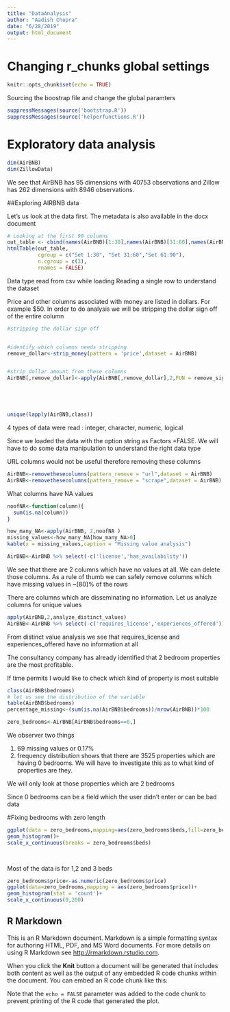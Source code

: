 ```yaml
---
title: "DataAnalysis"
author: "Aadish Chopra"
date: "6/28/2019"
output: html_document
---
```



# Changing r_chunks global settings 

```r
knitr::opts_chunk$set(echo = TRUE)


```

Sourcing the boostrap file and change the global paramters


```r
suppressMessages(source('bootstrap.R'))
suppressMessages(source('helperfunctions.R'))
```

# Exploratory data analysis


```r
dim(AirBNB)
dim(ZillowData)

```

We see that AirBNB has 95 dimensions with 40753 observations and Zillow has 262 dimensions with 8946 observations.


##Exploring AIRBNB data

Let's us look at the data first. The metadata is also available in the docx document

```r

# Looking at the first 90 columns 
out_table <- cbind(names(AirBNB)[1:30],names(AirBNB)[31:60],names(AirBNB)[61:90])
htmlTable(out_table,
          cgroup = c("Set 1:30", "Set 31:60","Set 61:90"),
          n.cgroup = c(3),
          rnames = FALSE)


```


Data type read from csv while loading
Reading a single row to understand the dataset

Price and other columns associated with money are listed in dollars. For example $50. In order to do analysis we will be stripping the dollar sign off of the entire column 


```r

#stripping the dollar sign off


#identify which columns needs stripping
remove_dollar<-strip_money(pattern = 'price',dataset = AirBNB)


#strip dollar amount from these columns
AirBNB[,remove_dollar]<-apply(AirBNB[,remove_dollar],2,FUN = remove_sign,money = "\\$")





unique(lapply(AirBNB,class))

```

4 types of data were read : integer, character, numeric, logical 

Since we loaded the data with the option string as Factors =FALSE. We will have to do some data manipulation to understand the right data type 


URL columns would not be useful therefore removing these columns 

```r
AirBNB<-removethesecolumns(pattern_remove = "url",dataset = AirBNB)
AirBNB<-removethesecolumns(pattern_remove = "scrape",dataset = AirBNB)

```


What columns have NA values 


```r

noofNA<-function(column){
  sum(is.na(column))
}

how_many_NA<-apply(AirBNB, 2,noofNA )
missing_values<-how_many_NA[how_many_NA>0]
kable(x = missing_values,caption = "Missing value analysis")

AirBNB<-AirBNB %>% select(-c('license','has_availability'))
```


We see that there are 2 columns which have no values at all. We can delete those columns. 
As a rule of thumb we can safely remove columns which have missing values in ~[80]% of the rows




There are columns which are disseminating no information. Let us analyze columns for unique values

```r

apply(AirBNB,2,analyze_distinct_values)
AirBNB<-AirBNB %>% select(-c('requires_license','experiences_offered'))
```

From distinct value analysis we see that requires_license and experiences_offered have no information at all 


The consultancy company has already identified that 2 bedroom properties are the most profitable. 

If time permits I would like to check which kind of property is most suitable

```r
class(AirBNB$bedrooms)
# let us see the distribution of the variable
table(AirBNB$bedrooms)
percentage_missing<-(sum(is.na(AirBNB$bedrooms))/nrow(AirBNB))*100

zero_bedrooms<-AirBNB[AirBNB$bedrooms==0,]


```

We observer two things 

1) 69 missing values or 0.17%
2) frequency distribution shows that there are 3525 properties which are having 0 bedrooms.
We will have to investigate this as to what kind of properties are they.


We will only look at those properties which are 2 bedrooms

Since 0 bedrooms can be a field which the user didn't enter or can be bad data


#Fixing bedrooms with zero length 



```r

ggplot(data = zero_bedrooms,mapping=aes(zero_bedrooms$beds,fill=zero_bedrooms$property_type))+
geom_histogram()+
scale_x_continuous(breaks = zero_bedrooms$beds)

  
```

Most of the data is for 1,2 and 3 beds

```r
zero_bedrooms$price<-as.numeric(zero_bedrooms$price)
ggplot(data=zero_bedrooms,mapping = aes(zero_bedrooms$price))+
geom_histogram(stat = 'count')+
scale_x_continuous(0,200)


```


## R Markdown

This is an R Markdown document. Markdown is a simple formatting syntax for authoring HTML, PDF, and MS Word documents. For more details on using R Markdown see <http://rmarkdown.rstudio.com>.

When you click the **Knit** button a document will be generated that includes both content as well as the output of any embedded R code chunks within the document. You can embed an R code chunk like this:

Note that the `echo = FALSE` parameter was added to the code chunk to prevent printing of the R code that generated the plot.
